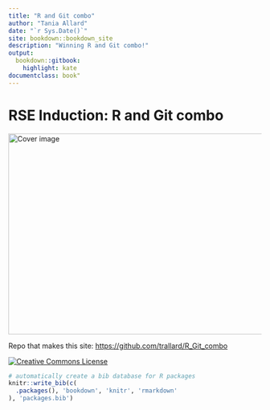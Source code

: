 ```yaml
---
title: "R and Git combo"
author: "Tania Allard"
date: "`r Sys.Date()`"
site: bookdown::bookdown_site
description: "Winning R and Git combo!"
output:
  bookdown::gitbook: 
    highlight: kate
documentclass: book"
---
```


# RSE Induction: R and Git combo {-}

<img src="images/git_confuse.jpg" width="669" height="400" alt="Cover image" />  


Repo that makes this site: <https://github.com/trallard/R_Git_combo>

<a rel="license" href="http://creativecommons.org/licenses/by-nc/4.0/"><img alt="Creative Commons License" style="border-width:0" src="https://i.creativecommons.org/l/by-nc/4.0/88x31.png" /></a>

```r
# automatically create a bib database for R packages
knitr::write_bib(c(
  .packages(), 'bookdown', 'knitr', 'rmarkdown'
), 'packages.bib')
```
